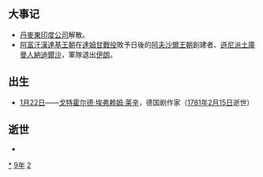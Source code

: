 {{yearTOC|1729|清'''[[雍正|雍正]]七年'''；越南'''[[保泰|保泰]]十年'''，'''[[永慶|永慶]]元年'''；日本'''[[享保|享保]]十四年'''}}
== 大事记 ==
*[[丹麥東印度公司|丹麥東印度公司]]解散。
*[[阿富汗|阿富汗]][[漢達基王朝|漢達基王朝]]在[[達姆甘戰役|達姆甘戰役]]敗予日後的[[阿夫沙爾王朝|阿夫沙爾王朝]]創建者、[[遜尼派|遜尼派]][[土庫曼人|土庫曼人]][[納迪爾沙|納迪爾沙]]，軍隊退出[[伊朗|伊朗]]。

== 出生 ==
*[[1月22日|1月22日]]——[[戈特霍尔德·埃夫莱姆·莱辛|戈特霍尔德·埃弗赖姆·莱辛]]，德国剧作家（[[1781年|1781年]][[2月15日|2月15日]]逝世）

== 逝世 ==
{{Wikisource year mention}}
*

[[Category:1729年|*]]
[[Category:1720年代|9年]]
[[Category:18世纪各年|2]]